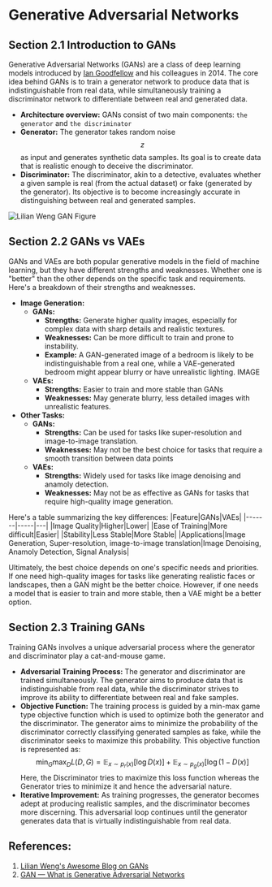 # Generative Adversarial Networks

## Section 2.1 Introduction to GANs
Generative Adversarial Networks (GANs) are a class of deep learning models introduced by [Ian Goodfellow](https://scholar.google.ca/citations?user=iYN86KEAAAAJ&hl=en) and his colleagues in 2014. The core idea behind GANs is to train a generator network to produce data that is indistinguishable from real data, while simultaneously training a discriminator network to differentiate between real and generated data.
* **Architecture overview:** GANs consist of two main components: `the generator` and `the discriminator`
* **Generator:** The generator takes random noise $$z$$ as input and generates synthetic data samples. Its goal is to create data that is realistic enough to deceive the discriminator.
* **Discriminator:** The discriminator, akin to a detective, evaluates whether a given sample is real (from the actual dataset) or fake (generated by the generator). Its objective is to become increasingly accurate in distinguishing between real and generated samples.

![Lilian Weng GAN Figure](https://lilianweng.github.io/posts/2017-08-20-gan/GAN.png)

## Section 2.2 GANs vs VAEs
GANs and VAEs are both popular generative models in the field of machine learning, but they have different strengths and weaknesses. Whether one is "better" than the other depends on the specific task and requirements. Here's a breakdown of their strengths and weaknesses.
* **Image Generation:**
    - **GANs:**
        * **Strengths:** Generate higher quality images, especially for complex data with sharp details and realistic textures.
        * **Weaknesses:** Can be more difficult to train and prone to instability.
        * **Example:** A GAN-generated image of a bedroom is likely to be indistinguishable from a real one, while a VAE-generated bedroom might appear blurry or have unrealistic lighting.
        IMAGE
    - **VAEs:**
        * **Strengths:** Easier to train and more stable than GANs
        * **Weaknesses:** May generate blurry, less detailed images with unrealistic features.
* **Other Tasks:**
    - **GANs:**
        * **Strengths:** Can be used for tasks like super-resolution and image-to-image translation.
        * **Weaknesses:** May not be the best choice for tasks that require a smooth transition between data points
    - **VAEs:**
        * **Strengths:** Widely used for tasks like image denoising and anamoly detection.
        * **Weaknesses:** May not be as effective as GANs for tasks that require high-quality image generation.

Here's a table summarizing the key differences:
|Feature|GANs|VAEs|
|-------|-----|---|
|Image Quality|Higher|Lower|
|Ease of Training|More difficult|Easier|
|Stability|Less Stable|More Stable|
|Applications|Image Generation, Super-resolution, image-to-image translation|Image Denoising, Anamoly Detection, Signal Analysis|

Ultimately, the best choice depends on one's specific needs and priorities. If one need high-quality images for tasks like generating realistic faces or landscapes, then a GAN might be the better choice. However, if one needs a model that is easier to train and more stable, then a VAE might be a better option.

## Section 2.3 Training GANs
Training GANs involves a unique adversarial process where the generator and discriminator play a cat-and-mouse game.

* **Adversarial Training Process:** The generator and discriminator are trained simultaneously. The generator aims to produce data that is indistinguishable from real data, while the discriminator strives to improve its ability to differentiate between real and fake samples.
* **Objective Function:** The training process is guided by a min-max game type objective function which is used to optimize both the generator and the discriminator. The generator aims to minimize the probability of the discriminator correctly classifying generated samples as fake, while the discriminator seeks to maximize this probability. This objective function is represented as:
$$\min_G \max_D L(D, G)=\mathbb{E}_{x \sim p_{r}(x)} [\log D(x)] + \mathbb{E}_{x \sim p_g(x)} [\log(1 - D(x)]$$
Here, the Discriminator tries to maximize this loss function whereas the Generator tries to minimize it and hence the adversarial nature.
* **Iterative Improvement:** As training progresses, the generator becomes adept at producing realistic samples, and the discriminator becomes more discerning. This adversarial loop continues until the generator generates data that is virtually indistinguishable from real data.

## References:
1. [Lilian Weng's Awesome Blog on GANs](https://lilianweng.github.io/posts/2017-08-20-gan/)
2. [GAN — What is Generative Adversarial Networks](https://jonathan-hui.medium.com/gan-whats-generative-adversarial-networks-and-its-application-f39ed278ef09)

